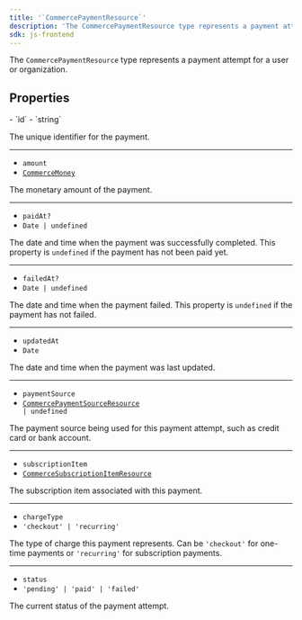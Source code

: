 ```yaml
---
title: '`CommercePaymentResource`'
description: 'The CommercePaymentResource type represents a payment attempt for a user or organization.'
sdk: js-frontend
---
```


The `CommercePaymentResource` type represents a payment attempt for a user or organization.

## Properties

<Properties>
  - `id`
  - `string`

  The unique identifier for the payment.

  ---

  - `amount`
  - <code>[CommerceMoney](/docs/references/javascript/types/commerce-money)</code>

  The monetary amount of the payment.

  ---

  - `paidAt?`
  - `Date | undefined`

  The date and time when the payment was successfully completed. This property is `undefined` if the payment has not been paid yet.

  ---

  - `failedAt?`
  - `Date | undefined`

  The date and time when the payment failed. This property is `undefined` if the payment has not failed.

  ---

  - `updatedAt`
  - `Date`

  The date and time when the payment was last updated.

  ---

  - `paymentSource`
  - <code>[CommercePaymentSourceResource](/docs/references/javascript/types/commerce-payment-source-resource) | undefined</code>

  The payment source being used for this payment attempt, such as credit card or bank account.

  ---

  - `subscriptionItem`
  - <code>[CommerceSubscriptionItemResource](/docs/references/javascript/types/commerce-subscription-item-resource)</code>

  The subscription item associated with this payment.

  ---

  - `chargeType`
  - `'checkout' | 'recurring'`

  The type of charge this payment represents. Can be `'checkout'` for one-time payments or `'recurring'` for subscription payments.

  ---

  - `status`
  - `'pending' | 'paid' | 'failed'`

  The current status of the payment attempt.
</Properties>
